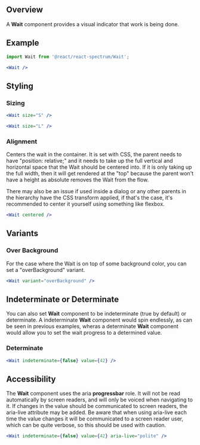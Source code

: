
## Overview

A **Wait** component provides a visual indicator that work is being done.

## Example

<Wait />

```jsx
import Wait from '@react/react-spectrum/Wait';

<Wait />
```

## Styling
### Sizing

<Wait size="S" />

```jsx
<Wait size="S" />
```

<Wait size="L" />

```jsx
<Wait size="L" />
```

### Alignment

Centers the wait in the container.
It is set with CSS, the parent needs to have "position: relative;" and it needs to take up the full vertical and horizontal space that the Wait should be centered into. If it is only taking up the full width, then it will get rendered at the "top" because the parent won't have a height as absolute removes the Wait from the flow.

There may also be an issue if used inside a dialog or any other parents in the hierarchy have the CSS transform applied, if that's the case, it's recommended to center it yourself using something like flexbox.

<div style={{height: '100px', position: 'relative'}}>
  <Wait centered />
</div>

```jsx
<Wait centered />
```

## Variants

### Over Background

For the case where the Wait is on top of some background color, you can set a "overBackground" variant.

<div style={{
  'width': '100px',
  'height': '100px',
  'background-color': 'rgba(0,0,0,0.4)',
  'display': 'flex',
  'align-items': 'center',
  'justify-content': 'center'}}>
  <Wait variant="overBackground" />
</div>

```jsx
<Wait variant="overBackground" />
```

## Indeterminate or Determinate

You can also set **Wait** component to be indeterminate (true by default) or determinate. A indeterminate **Wait** component would spin endlessly, as can be seen in previous examples, wheras a determinate **Wait** component would allow you to set the wait progress to a determined value.

### Determinate

<Wait indeterminate={false} value={42} />

```jsx
<Wait indeterminate={false} value={42} />
```

## Accessibility

The **Wait** component uses the aria **progressbar** role. It will not be read automatically by screen readers, and will only be voiced when navigating to it. 
If changes in the value should be communicated to screen readers, the aria-live attribute may be added. 
Be aware that when using aria-live each time the value changes it will be communicated to a screen reader user, which can be quite verbose, so this should be used with caution.

<Wait indeterminate={false} value={42} aria-live="polite"/>

```jsx
<Wait indeterminate={false} value={42} aria-live="polite" />
```